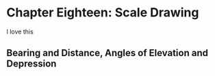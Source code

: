 
# Chapter Eighteen: Scale Drawing

I love this 


## Bearing and Distance, Angles of Elevation and Depression